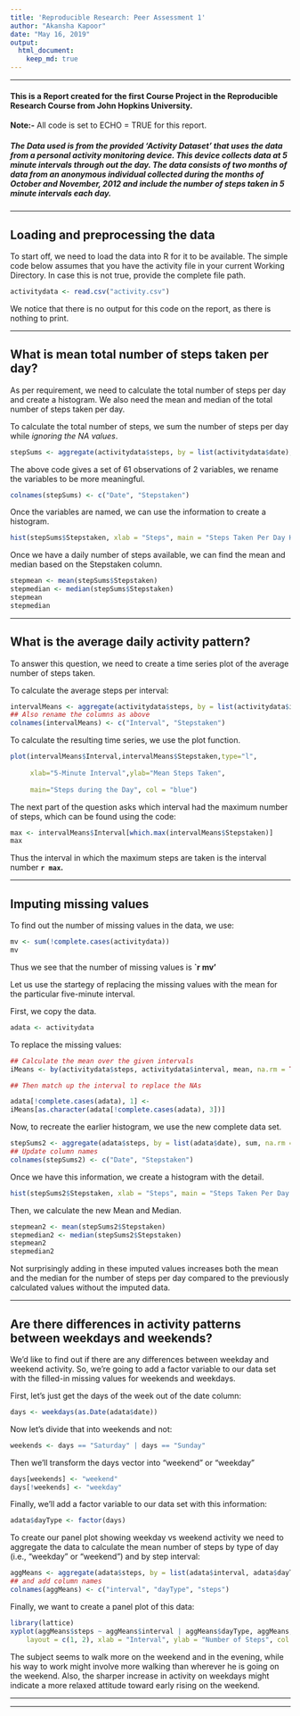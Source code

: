 ---
title: 'Reproducible Research: Peer Assessment 1'
author: "Akansha Kapoor"
date: "May 16, 2019"
output: 
  html_document:
    keep_md: true
---

***

#### This is a Report created for the first Course Project in the Reproducible Research Course from John Hopkins University. 

**Note:-** All code is set to ECHO = TRUE for this report. 

##### The Data used is from the provided **'Activity Dataset'** that uses the data from a personal activity monitoring device. This device collects data at 5 minute intervals through out the day. The data consists of two months of data from an anonymous individual collected during the months of October and November, 2012 and include the number of steps taken in 5 minute intervals each day.

***

## Loading and preprocessing the data


To start off, we need to load the data into R for it to be available. The simple code below assumes that you have the activity file in your current Working Directory. In case this is not true, provide the complete file path. 

```{r}
activitydata <- read.csv("activity.csv")
```

We notice that there is no output for this code on the report, as there is nothing to print. 

***

## What is mean total number of steps taken per day?


As per requirement, we need to calculate the total number of steps per day and create a histogram. We also need the mean and median of the total number of steps taken per day.


To calculate the total number of steps, we sum the number of steps per day while *ignoring the NA values*. 


```{r}
stepSums <- aggregate(activitydata$steps, by = list(activitydata$date), sum, na.rm = TRUE)
```


The above code gives a set of 61 observations of 2 variables, we rename the variables to be more meaningful. 

```{r}
colnames(stepSums) <- c("Date", "Stepstaken")
```


Once the variables are named, we can use the information to create a histogram. 


```{r}
hist(stepSums$Stepstaken, xlab = "Steps", main = "Steps Taken Per Day Histogram", col = "cyan2")

```

Once we have a daily number of steps available, we can find the mean and median based on the Stepstaken column. 


```{r}
stepmean <- mean(stepSums$Stepstaken)
stepmedian <- median(stepSums$Stepstaken)
stepmean
stepmedian
```


***

## What is the average daily activity pattern?


To answer this question, we need to create a time series plot of the average number of steps taken.

To calculate the average steps per interval:


```{r}
intervalMeans <- aggregate(activitydata$steps, by = list(activitydata$interval), mean, na.rm = TRUE)
## Also rename the columns as above
colnames(intervalMeans) <- c("Interval", "Stepstaken")

```


To calculate the resulting time series, we use the plot function. 


```{r}
plot(intervalMeans$Interval,intervalMeans$Stepstaken,type="l", 
     
     xlab="5-Minute Interval",ylab="Mean Steps Taken",
     
     main="Steps during the Day", col = "blue")
```

The next part of the question asks which interval had the maximum number of steps, which can be found using the code:


```{r}
max <- intervalMeans$Interval[which.max(intervalMeans$Stepstaken)]
max
```


Thus the interval in which the maximum steps are taken is the interval number **`r max`.**

***

## Imputing missing values

To find out the number of missing values in the data, we use:

```{r}
mv <- sum(!complete.cases(activitydata))
mv
```

Thus we see that the number of missing values is **`r mv'**

Let us use the startegy of replacing the missing values with the mean for the particular five-minute interval. 

First, we copy the data. 

```{r}
adata <- activitydata
```

To replace the missing values:

```{r}
## Calculate the mean over the given intervals
iMeans <- by(activitydata$steps, activitydata$interval, mean, na.rm = TRUE)

## Then match up the interval to replace the NAs

adata[!complete.cases(adata), 1] <- 
iMeans[as.character(adata[!complete.cases(adata), 3])]
```

Now, to recreate the earlier histogram, we use the new complete data set. 

```{r}
stepSums2 <- aggregate(adata$steps, by = list(adata$date), sum, na.rm = TRUE)
## Update column names
colnames(stepSums2) <- c("Date", "Stepstaken")

```

Once we have this information, we create a histogram with the detail. 

```{r}
hist(stepSums2$Stepstaken, xlab = "Steps", main = "Steps Taken Per Day Histogram", col = "aquamarine")

```

Then, we calculate the new Mean and Median. 

```{r}
stepmean2 <- mean(stepSums2$Stepstaken)
stepmedian2 <- median(stepSums2$Stepstaken)
stepmean2
stepmedian2
```


Not surprisingly adding in these imputed values increases both the mean and the median for the number of steps per day compared to the previously calculated values without the imputed data.

***

## Are there differences in activity patterns between weekdays and weekends?

We'd like to find out if there are any differences between weekday and weekend activity. So, we're going to add a factor variable to our data set with the filled-in missing values for weekends and weekdays.

First, let's just get the days of the week out of the date column:

```{r}
days <- weekdays(as.Date(adata$date))
```

Now let's divide that into weekends and not:

```{r}
weekends <- days == "Saturday" | days == "Sunday"
```

Then we'll transform the days vector into "weekend" or "weekday"

```{r}
days[weekends] <- "weekend"
days[!weekends] <- "weekday"
```

Finally, we'll add a factor variable to our data set with this information:

```{r}
adata$dayType <- factor(days)
```

To create our panel plot showing weekday vs weekend activity we need to aggregate the data to calculate the mean number of steps by type of day (i.e., "weekday" or "weekend") and by step interval:

```{r}
aggMeans <- aggregate(adata$steps, by = list(adata$interval, adata$dayType), mean)
## and add column names
colnames(aggMeans) <- c("interval", "dayType", "steps")
```

Finally, we want to create a panel plot of this data:

```{r}
library(lattice)
xyplot(aggMeans$steps ~ aggMeans$interval | aggMeans$dayType, aggMeans, type = "l", 
    layout = c(1, 2), xlab = "Interval", ylab = "Number of Steps", col = "darkcyan")
```

The subject seems to walk more on the weekend and in the evening, while his way to work might involve more walking than wherever he is going on the weekend. Also, the sharper increase in activity on weekdays might indicate a more relaxed attitude toward early rising on the weekend.

***
***



